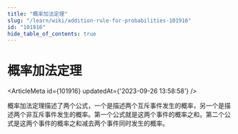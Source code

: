 ```yaml
---
title: "概率加法定理"
slug: "/learn/wiki/addition-rule-for-probabilities-101916"
id: "101916"
hide_table_of_contents: true
---
```



# 概率加法定理

<ArticleMeta id={101916} updatedAt={'2023-09-26 13:58:58'} />
<div className='border-solid border-b border-t-0 my-4 border-[var(--ifm-color-gray-300)]' />

概率加法定理描述了两个公式，一个是描述两个互斥事件发生的概率，另一个是描述两个非互斥事件发生的概率。第一个公式就是这两个事件的概率之和。第二个公式是这两个事件的概率之和减去两个事件同时发生的概率。
